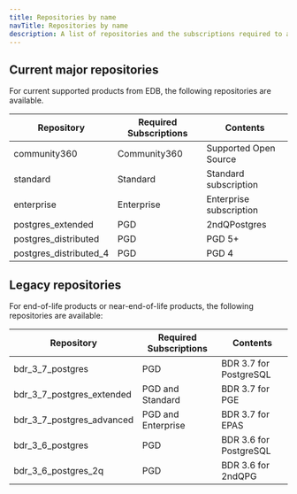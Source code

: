 ```yaml
---
title: Repositories by name
navTitle: Repositories by name
description: A list of repositories and the subscriptions required to access them
---
```


## Current major repositories

For current supported products from EDB, the following repositories are available.

| Repository             | Required Subscriptions | Contents                |
|------------------------|------------------------|-------------------------|
| community360           | Community360           | Supported Open Source   |
| standard               | Standard               | Standard subscription   |
| enterprise             | Enterprise             | Enterprise subscription |
| postgres_extended      | PGD                    | 2ndQPostgres            |
| postgres_distributed   | PGD                    | PGD 5+                  |
| postgres_distributed_4 | PGD                    | PGD 4                   |


## Legacy repositories

For end-of-life products or near-end-of-life products, the following repositories 
are available:

| Repository                | Required Subscriptions | Contents               |
|---------------------------|------------------------|------------------------|
| bdr_3_7_postgres          | PGD                    | BDR 3.7 for PostgreSQL |
| bdr_3_7_postgres_extended | PGD and Standard       | BDR 3.7 for PGE        |
| bdr_3_7_postgres_advanced | PGD and Enterprise     | BDR 3.7 for EPAS       |
| bdr_3_6_postgres          | PGD                    | BDR 3.6 for PostgreSQL |
| bdr_3_6_postgres_2q       | PGD                    | BDR 3.6 for 2ndQPG     |


